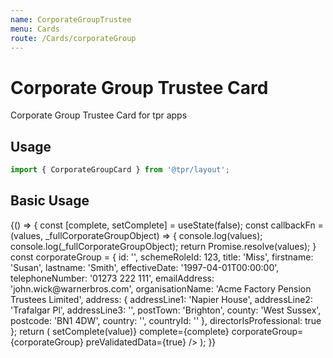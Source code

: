 ```yaml
---
name: CorporateGroupTrustee
menu: Cards
route: /Cards/corporateGroup
---
```



# Corporate Group Trustee Card

Corporate Group Trustee Card for tpr apps

## Usage

```js
import { CorporateGroupCard } from '@tpr/layout';
```

## Basic Usage

<Playground>
  {() => {
    const [complete, setComplete] = useState(false);
    const callbackFn = (values, _fullCorporateGroupObject) => {
      console.log(values);
      console.log(_fullCorporateGroupObject);
      return Promise.resolve(values);
    }
    const corporateGroup = {
      id: '',
      schemeRoleId: 123,
      title: 'Miss',
      firstname: 'Susan',
      lastname: 'Smith',
      effectiveDate: '1997-04-01T00:00:00',
			telephoneNumber: '01273 222 111',
			emailAddress: 'john.wick@warnerbros.com',
      organisationName: 'Acme Factory Pension Trustees Limited',
      address: {				
				addressLine1: 'Napier House',
				addressLine2: 'Trafalgar Pl',
				addressLine3: '',
				postTown: 'Brighton',
				county: 'West Sussex',
				postcode: 'BN1 4DW',
				country: '',
				countryId: ''
			},
      directorIsProfessional: true
    };
		return (
			<CorporateGroupCard
				onSaveContacts={callbackFn}
				onSaveName={callbackFn}
        onSaveDirector={callbackFn}
				onRemove={callbackFn}
				onCorrect={(value) => setComplete(value)}
				complete={complete}
				corporateGroup={corporateGroup}
				preValidatedData={true}
			/>
		);
  }}
</Playground>
